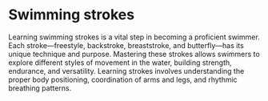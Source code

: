 
# Swimming strokes

Learning swimming strokes is a vital step in becoming a proficient swimmer. Each stroke—freestyle, backstroke, breaststroke, and butterfly—has its unique technique and purpose. Mastering these strokes allows swimmers to explore different styles of movement in the water, building strength, endurance, and versatility. Learning strokes involves understanding the proper body positioning, coordination of arms and legs, and rhythmic breathing patterns.
<br></br>
<Cards>
<Card
  title="Front Crawl"
  href="/guide/basicskills/entering"
/>

<Card
  title="Back Crawl"
  href="/docs/guide/syntax-highlighting"
/>
<Card
  title="Sidestroke"
  href="/docs/guide/syntax-highlighting"
/>
<Card
  title="Breaststoke"
  href="/docs/guide/syntax-highlighting"
/>
<Card
  title="Butterfly"
  href="/docs/guide/syntax-highlighting"
/>
</Cards>